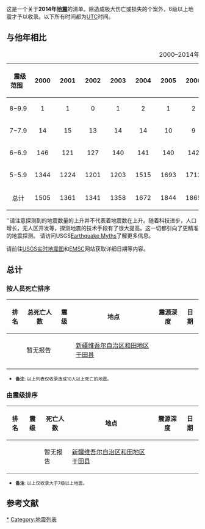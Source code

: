 {{noteTA
|G1=Earthquake
}}
{{Infobox earthquakes in year
| year = 2014
| location_map = Earth
| location_map_places = 
{{Location map~|Earth|mark = Green pog.svg|lat_deg = 27.261|lon_deg = 54.428}}
{{Location map~|Earth|mark = Green pog.svg|lat_deg = 24.926|lon_deg = 97.809}}
{{Location map~|Earth|mark = Green pog.svg|lat_deg = 33.933|lon_deg = -117.917}}
{{Location map~|Earth|mark = Green pog.svg|lat_deg = 36.851|lon_deg = 3.161}}
{{Location map~|Earth|mark = Green pog.svg|lat_deg = -26.986|lon_deg = 26.742}}
{{Location map~|Earth|mark = Green pog.svg|lat_deg = -0.076|lon_deg = -78.381}}
{{Location map~|Earth|mark = Green pog.svg|lat_deg = 32.521|lon_deg = 47.782}}
{{Location map~|Earth|mark = Green pog.svg|lat_deg = 30.343|lon_deg = 101.720}}
{{Location map~|Earth|mark = Yellow pog.svg|lat_deg = -13.873|lon_deg = 167.202}}
{{Location map~|Earth|mark = Yellow pog.svg|lat_deg = 19.001|lon_deg = -66.848}}
{{Location map~|Earth|mark = Yellow pog.svg|lat_deg = -40.634|lon_deg = 175.777}}
{{Location map~|Earth|mark = Yellow pog.svg|lat_deg = -7.977|lon_deg = 109.246}}
{{Location map~|Earth|mark = Yellow pog.svg|lat_deg = 38.169|lon_deg = 20.431}}
{{Location map~|Earth|mark = Yellow pog.svg|lat_deg = -56.810|lon_deg = -27.273}}
{{Location map~|Earth|mark = Yellow pog.svg|lat_deg = -32.908|lon_deg = -177.822}}
{{Location map~|Earth|mark = Yellow pog.svg|lat_deg = 38.292|lon_deg = 20.337}}
{{Location map~|Earth|mark = Yellow pog.svg|lat_deg = -7.164|lon_deg = 128.100}}
{{Location map~|Earth|mark = Yellow pog.svg|lat_deg = -15.060|lon_deg = 167.339}}
{{Location map~|Earth|mark = Yellow pog.svg|lat_deg = -60.435|lon_deg = -45.240}}
{{Location map~|Earth|mark = Yellow pog.svg|lat_deg = 35.922|lon_deg = 82.549}}
{{Location map~|Earth|mark = Yellow pog.svg|lat_deg = 14.651|lon_deg = -58.948}}
{{Location map~|Earth|mark = Yellow pog.svg|lat_deg = -24.204|lon_deg = -175.046}}
{{Location map~|Earth|mark = Yellow pog.svg|lat_deg = 53.679|lon_deg = -171.837}}
{{Location map~|Earth|mark = Yellow pog.svg|lat_deg = 12.629|lon_deg = -87.637}}
{{Location map~|Earth|mark = Yellow pog.svg|lat_deg = 27.405|lon_deg = 127.335}}
{{Location map~|Earth|mark = Yellow pog.svg|lat_deg = -14.735|lon_deg = 169.822}}
{{Location map~|Earth|mark = Yellow pog.svg|lat_deg = 40.829|lon_deg = -125.134}}
{{Location map~|Earth|mark = Yellow pog.svg|lat_deg = -60.839|lon_deg = -19.957}}
{{Location map~|Earth|mark = Yellow pog.svg|lat_deg = -3.113|lon_deg = 148.477}}
{{Location map~|Earth|mark = Yellow pog.svg|lat_deg = 33.683|lon_deg = 131.737}}
{{Location map~|Earth|mark = Yellow pog.svg|lat_deg = -14.107|lon_deg = -76.324}}
{{Location map~|Earth|mark = Yellow pog.svg|lat_deg = -5.566|lon_deg = -80.879}}
{{Location map~|Earth|mark = Yellow pog.svg|lat_deg = -27.642|lon_deg = -170.598}}
{{Location map~|Earth|mark = Yellow pog.svg|lat_deg = -19.925|lon_deg = -70.628}}
{{Location map~|Earth|mark = Yellow pog.svg|lat_deg = -20.003|lon_deg = -70.874}}
{{Location map~|Earth|mark = Yellow pog.svg|lat_deg = 7.769|lon_deg = 94.325}}
{{Location map~|Earth|mark = Yellow pog.svg|lat_deg = -19.770|lon_deg = -70.936}}
{{Location map~|Earth|mark = Yellow pog.svg|lat_deg = -19.771|lon_deg = -70.947}}
{{Location map~|Earth|mark = Yellow pog.svg|lat_deg = -19.744|lon_deg = -70.811}}
{{Location map~|Earth|mark = Yellow pog.svg|lat_deg = -26.092|lon_deg = 179.279}}
{{Location map~|Earth|mark = Yellow pog.svg|lat_deg = -19.426|lon_deg = -70.264}}
{{Location map~|Earth|mark = Yellow pog.svg|lat_deg = 7.904|lon_deg = -82.345}}
{{Location map~|Earth|mark = Yellow pog.svg|lat_deg = -20.288|lon_deg = -70.587}}
{{Location map~|Earth|mark = Yellow pog.svg|lat_deg = -20.807|lon_deg = -70.549}}
{{Location map~|Earth|mark = Yellow pog.svg|lat_deg = -20.621|lon_deg = -70.739}}
{{Location map~|Earth|mark = Yellow pog.svg|lat_deg = -10.530|lon_deg = 161.672}}
{{Location map~|Earth|mark = Yellow pog.svg|lat_deg = 12.514|lon_deg = -86.379}}
{{Location map~|Earth|mark = Yellow pog.svg|lat_deg = -20.748|lon_deg = -70.724}}
{{Location map~|Earth|mark = Yellow pog.svg|lat_deg = -6.855|lon_deg = 155.016}}
{{Location map~|Earth|mark = Yellow pog.svg|lat_deg = 11.710|lon_deg = -85.963}}
{{Location map~|Earth|mark = Yellow pog.svg|lat_deg = -7.108|lon_deg = 155.210}}
{{Location map~|Earth|mark = Yellow pog.svg|lat_deg = -53.527|lon_deg = -8.704}}
{{Location map~|Earth|mark = Yellow pog.svg|lat_deg = -62.857|lon_deg = 155.626}}
{{Location map~|Earth|mark = Yellow pog.svg|lat_deg = -11.155|lon_deg = 164.807}}
{{Location map~|Earth|mark = Yellow pog.svg|lat_deg = 17.584|lon_deg = -100.741}}
{{Location map~|Earth|mark = Yellow pog.svg|lat_deg = -6.679|lon_deg = 155.085}}
{{Location map~|Earth|mark = Yellow pog.svg|lat_deg = -7.167|lon_deg = 155.312}}
{{Location map~|Earth|mark = Yellow pog.svg|lat_deg = 49.846|lon_deg = -127.444}}
{{Location map~|Earth|mark = Yellow pog.svg|lat_deg = -20.714|lon_deg = -174.724}}
{{Location map~|Earth|mark = Yellow pog.svg|lat_deg = -21.502|lon_deg = 170.352}}
{{Location map~|Earth|mark = Yellow pog.svg|lat_deg = -3.801|lon_deg = 127.435}}
{{Location map~|Earth|mark = Yellow pog.svg|lat_deg = -24.642|lon_deg = 179.084}}
{{Location map~|Earth|mark = Yellow pog.svg|lat_deg = -25.798|lon_deg = 178.208}}
{{Location map~|Earth|mark = Yellow pog.svg|lat_deg = 34.862|lon_deg = 139.312}}
{{Location map~|Earth|mark = Yellow pog.svg|lat_deg = 19.703|lon_deg = 99.683}}
{{Location map~|Earth|mark = Yellow pog.svg|lat_deg = -6.950|lon_deg = 154.880}}
{{Location map~|Earth|mark = Yellow pog.svg|lat_deg = 17.385|lon_deg = -100.656}}
{{Location map~|Earth|mark = Yellow pog.svg|lat_deg = 17.230|lon_deg = -100.788}}
{{Location map~|Earth|mark = Yellow pog.svg|lat_deg = -49.942|lon_deg = -114.679}}
{{Location map~|Earth|mark = Yellow pog.svg|lat_deg = 7.216|lon_deg = -82.328}}
{{Location map~|Earth|mark = Yellow pog.svg|lat_deg = 6.459|lon_deg = 144.877}}
{{Location map~|Earth|mark = Yellow pog.svg|lat_deg = 6.509|lon_deg = 144.899}}
{{Location map~|Earth|mark = Yellow pog.svg|lat_deg = 9.376|lon_deg = 122.068}}
{{Location map~|Earth|mark = Yellow pog.svg|lat_deg = 17.087|lon_deg = -60.390}}
{{Location map~|Earth|mark = Yellow pog.svg|lat_deg = 4.259|lon_deg = 92.747}}
{{Location map~|Earth|mark = Yellow pog.svg|lat_deg = 40.305|lon_deg = 25.453}}
{{Location map~|Earth|mark = Yellow pog.svg|lat_deg = 18.852|lon_deg = -107.445}}
{{Location map~|Earth|mark = Yellow pog.svg|lat_deg = -62.301|lon_deg = 155.187}}
{{Location map~|Earth|mark = Yellow pog.svg|lat_deg = -10.057|lon_deg = 91.056}}
{{Location map~|Earth|mark = Yellow pog.svg|lat_deg = -13.577|lon_deg = 166.826}}
{{Location map~|Earth|mark = Yellow pog.svg|lat_deg = -30.118|lon_deg = -177.670}}
{{Location map~|Earth|mark = Yellow pog.svg|lat_deg = -30.025|lon_deg = -177.639}}
{{Location map~|Earth|mark = Yellow pog.svg|lat_deg = -29.962|lon_deg = -177.523}}
{{Location map~|Earth|mark = Yellow pog.svg|lat_deg = 51.965|lon_deg = 178.412}}
{{Location map~|Earth|mark = Yellow pog.svg|lat_deg = 52.307|lon_deg = 176.693}}
{{Location map~|Earth|mark = Yellow pog.svg|lat_deg = 24.401|lon_deg = 142.591}}
{{Location map~|Earth|mark = Yellow pog.svg|lat_deg = -55.506|lon_deg = -28.451}}
{{Location map~|Earth|mark = Yellow pog.svg|lat_deg = -14.909|lon_deg = -175.245}}
{{Location map~|Earth|mark = Yellow pog.svg|lat_deg = 28.354|lon_deg = 138.864}}
{{Location map~|Earth|mark = Yellow pog.svg|lat_deg = -30.533|lon_deg = -176.526}}
{{Location map~|Earth|mark = Yellow pog.svg|lat_deg = -6.205|lon_deg = 152.821}}
{{Location map~|Earth|mark = Yellow pog.svg|lat_deg = 1.995|lon_deg = 97.015}}
{{Location map~|Earth|mark = Yellow pog.svg|lat_deg = 14.742|lon_deg = -92.409}}
{{Location map~|Earth|mark = Yellow pog.svg|lat_deg = -17.617|lon_deg = 168.359}}
{{Location map~|Earth|mark = Yellow pog.svg|lat_deg = 37.064|lon_deg = 142.365}}
{{Location map~|Earth|mark = Yellow pog.svg|lat_deg = -20.245|lon_deg = -70.357}}
{{Location map~|Earth|mark = Yellow pog.svg|lat_deg = 5.681|lon_deg = 126.570}}
{{Location map~|Earth|mark = Yellow pog.svg|lat_deg = 60.399|lon_deg = -140.183}}
{{Location map~|Earth|mark = Yellow pog.svg|lat_deg = -15.799|lon_deg = -174.404}}
{{Location map~|Earth|mark = Yellow pog.svg|lat_deg = 11.712|lon_deg = 57.672}}
{{Location map~|Earth|mark = Yellow pog.svg|lat_deg = 44.626|lon_deg = 148.728}}
{{Location map~|Earth|mark = Yellow pog.svg|lat_deg = -19.780|lon_deg = -178.441}}
{{Location map~|Earth|mark = Yellow pog.svg|lat_deg = 23.761|lon_deg = -45.646}}
{{Location map~|Earth|mark = Yellow pog.svg|lat_deg = 17.842|lon_deg = -95.524}}
{{Location map~|Earth|mark = Yellow pog.svg|lat_deg = 0.844|lon_deg = 146.145}}
{{Location map~|Earth|mark = Yellow pog.svg|lat_deg = 1.033|lon_deg = 146.256}}
{{Location map~|Earth|mark = Yellow pog.svg|lat_deg = 27.245|lon_deg = 103.427}}
{{Location map~|Earth|mark = Yellow pog.svg|lat_deg = -7.273|lon_deg = 128.046}}
{{Location map~|Earth|mark = Yellow pog.svg|lat_deg = 41.163|lon_deg = 142.176}}
{{Location map~|Earth|mark = Yellow pog.svg|lat_deg = 32.739|lon_deg = 47.670}}
{{Location map~|Earth|mark = Yellow pog.svg|lat_deg = -32.705|lon_deg = -71.397}}
{{Location map~|Earth|mark = Yellow pog.svg|lat_deg = 38.215|lon_deg = -122.318}}
{{Location map~|Earth|mark = Yellow pog.svg|lat_deg = -14.586|lon_deg = -73.578}}
{{Location map~|Earth|mark = Yellow pog.svg|lat_deg = -21.397|lon_deg = -173.258}}
{{Location map~|Earth|mark = Yellow pog.svg|lat_deg = -26.626|lon_deg = -114.456}}
{{Location map~|Earth|mark = Yellow pog.svg|lat_deg = -0.186|lon_deg = 125.173}}
{{Location map~|Earth|mark = Yellow pog.svg|lat_deg = 13.756|lon_deg = 144.397}}
{{Location map~|Earth|mark = Yellow pog.svg|lat_deg = -23.854|lon_deg = -66.553}}
{{Location map~|Earth|mark = Yellow pog.svg|lat_deg = -9.480|lon_deg = 156.391}}
{{Location map~|Earth|mark = Yellow pog.svg|lat_deg = 61.953|lon_deg = -151.785}}
{{Location map~|Earth|mark = Yellow pog.svg|lat_deg = 23.386|lon_deg = 100.487}}
{{Location map~|Earth|mark = Yellow pog.svg|lat_deg = 23.817|lon_deg = -108.423}}
{{Location map~|Earth|mark = Yellow pog.svg|lat_deg = -32.195|lon_deg = -110.873}}
{{Location map~|Earth|mark = Yellow pog.svg|lat_deg = 40.987|lon_deg = 143.216}}
{{Location map~|Earth|mark = Yellow pog.svg|lat_deg = -34.917|lon_deg = 179.970}}
{{Location map~|Earth|mark = Yellow pog.svg|lat_deg = -15.193|lon_deg = -174.665}}
{{Location map~|Earth|mark = Yellow pog.svg|lat_deg = -31.823|lon_deg = -111.180}}
{{Location map~|Earth|mark = Yellow pog.svg|lat_deg = -6.056|lon_deg = 148.216}}
{{Location map~|Earth|mark = Yellow pog.svg|lat_deg = -22.775|lon_deg = 171.445}}
{{Location map~|Earth|mark = Yellow pog.svg|lat_deg = -37.682|lon_deg = 179.685}}
{{Location map~|Earth|mark = Yellow pog.svg|lat_deg = -9.553|lon_deg = 155.151}}
{{Location map~|Earth|mark = Yellow pog.svg|lat_deg = -46.356|lon_deg = 33.774}}
{{Location map~|Earth|mark = Yellow pog.svg|lat_deg = 2.277|lon_deg = 127.055}}
{{Location map~|Earth|mark = Yellow pog.svg|lat_deg = 36.640|lon_deg = 137.911}}
{{Location map~|Earth|mark = Yellow pog.svg|lat_deg = 1.975|lon_deg = 126.546}}
{{Location map~|Earth|mark = Yellow pog.svg|lat_deg = -61.220|lon_deg = 154.278}}
{{Location map~|Earth|mark = Yellow pog.svg|lat_deg = 6.094|lon_deg = 123.125}}
{{Location map~|Earth|mark = Yellow pog.svg|lat_deg = 8.013|lon_deg = -82.703}}
{{Location map~|Earth|mark = Yellow pog.svg|lat_deg = -6.120|lon_deg = 130.479}}
{{Location map~|Earth|mark = Yellow pog.svg|lat_deg = -6.537|lon_deg = 154.455}}
{{Location map~|Earth|mark = Yellow pog.svg|lat_deg = 7.969|lon_deg = -82.694}}
{{Location map~|Earth|mark = Yellow pog.svg|lat_deg = 25.568|lon_deg = 122.449}}
{{Location map~|Earth|mark = Yellow pog.svg|lat_deg = 2.126|lon_deg = 126.651}}
{{Location map~|Earth|mark = Yellow pog.svg|lat_deg = 8.602|lon_deg = 121.504}}
{{Location map~|Earth|mark = Yellow pog.svg|lat_deg = -20.341|lon_deg = -178.548}}
{{Location map~|Earth|mark = Orange pog.svg|lat_deg = -20.400|lon_deg = -70.135}}
{{Location map~|Earth|mark = Orange pog.svg|lat_deg = -6.625|lon_deg = 155.064}}
{{Location map~|Earth|mark = Orange pog.svg|lat_deg = -11.315|lon_deg = 162.211}}
{{Location map~|Earth|mark = Orange pog.svg|lat_deg = -11.451|lon_deg = 162.069}}
{{Location map~|Earth|mark = Orange pog.svg|lat_deg = 17.552|lon_deg = -100.816}}
{{Location map~|Earth|mark = Orange pog.svg|lat_deg = -6.720|lon_deg = 154.932}}
{{Location map~|Earth|mark = Orange pog.svg|lat_deg = 51.797|lon_deg = 178.759}}
{{Location map~|Earth|mark = Orange pog.svg|lat_deg = -32.115|lon_deg = -110.779}}
{{Location map~|Earth|mark = Orange pog.svg|lat_deg = 12.576|lon_deg = -88.047}}
{{Location map~|Earth|mark = Orange pog.svg|lat_deg = -19.698|lon_deg = -177.794}}
{{Location map~|Earth|mark = Orange pog.svg|lat_deg = 1.928|lon_deg = 126.547}}
{{Location map~|Earth|mark = Red pog.svg|lat_deg = -19.642|lon_deg = -70.870}}
{{Location map~|Earth|mark = Orange pog.svg|lat_deg = -1.928|lon_deg = 126.547}}
| largest = {{flag|Chile}}[[2014年伊基克地震|伊基克]] <br> 8.2級
| deadliest = {{flag|China}}[[2014年魯甸地震|魯甸縣]] <br> （6.1級）<br>617人死亡
| fatalities = 664
| 9.0+    = 0
| 8.0–8.9 = 1
| 7.0–7.9 = 11
| 6.0–6.9 = 144
| 5.0–5.9 = 1577
| 4.0–4.9 = 14941
}}

这是一个关于'''2014年[[地震|地震]]'''的清单。除造成极大伤亡或损失的个案外，6级以上地震才予以收录。以下所有时间都为[[UTC|UTC]]时间。

==与他年相比==
{| class="wikitable"
|-
|+2000–2014年全球范围内地震统计
!   震级范围  
! 2000 
! 2001 
! 2002 
! 2003 
! 2004 
! 2005 
! 2006 
! 2007 
! 2008 
! 2009 
! 2010 
! 2011 
! 2012 
! 2013 
!style="background:#efefef;"| ''2014'' 
|-
|<center>8−9.9</center>
|<center>1</center>
|<center>1</center>
|<center>0</center>
|<center>1</center>
|<center>2</center>
|<center>1</center>
|<center>2</center>
|<center>4</center>
|<center>0</center>
|<center>1</center>
|<center>1</center>
|<center>1</center>
|<center>2</center>
|<center>2</center>
|style="background:#efefef;"|<center>1</center>
|-
|<center>7−7.9</center>
|<center>14</center>
|<center>15</center>
|<center>13</center>
|<center>14</center>
|<center>14</center>
|<center>10</center>
|<center>9</center>
|<center>14</center>
|<center>12</center>
|<center>16</center>
|<center>21</center>
|<center>19</center>
|<center>15</center>
|<center>17</center>
|style="background:#efefef;"|<center>6</center>
|-
|<center>6−6.9</center>
|<center>146</center>
|<center>121</center>
|<center>127</center>
|<center>140</center>
|<center>141</center>
|<center>140</center>
|<center>142</center>
|<center>178</center>
|<center>168</center>
|<center>144</center>
|<center>151</center>
|<center>204</center>
|<center>129</center>
|<center>125</center>
|style="background:#efefef;"|<center>65</center>
|-
|<center>5−5.9</center>
|<center>1344</center>
|<center>1224</center>
|<center>1201</center>
|<center>1203</center>
|<center>1515</center>
|<center>1693</center>
|<center>1712</center>
|<center>2074</center>
|<center>1768</center>
|<center>1896</center>
|<center>1963</center>
|<center>2271</center>
|<center>1412</center>
|<center>1402</center>
|style="background:#efefef;"|<center>555</center>
|-
|<center>总计</center>
|<center>1505</center>
|<center>1361</center>
|<center>1341</center>
|<center>1358</center>
|<center>1672</center>
|<center>1844</center>
|<center>1865</center>
|<center>2270</center>
|<center>1948</center>
|<center>2057</center>
|<center>2136</center>
|<center>2495</center>
|<center>1558</center>
|<center>1545</center>
|style="background:#efefef;"|<center>617</center>
|}

''请注意探测到的地震数量的上升并不代表着地震数在上升。随着科技进步，人口增长，无人区开发等，探测地震的技术手段有了很大提高。这一切都引向了更精准的地震探测。 请访问USGS[https://web.archive.org/web/20120501175459/http://earthquake.usgs.gov/learn/faq/?categoryID=6&faqID=110 Earthquake Myths]了解更多信息。

请前往[http://earthquake.usgs.gov/earthquakes/map/ USGS实时地震图]{{Wayback|url=http://earthquake.usgs.gov/earthquakes/map/ |date=20160602041254 }}和[http://www.emsc-csem.org/Earthquake/index.php EMSC]{{Wayback|url=http://www.emsc-csem.org/Earthquake/index.php |date=20110926072837 }}网站获取详细日期等内容。

==总计==

===按人员死亡排序===


{| class="sortable wikitable" style="font-size:100%;"
|-
! 排名
! 总死亡人数
! 震级
! 地点
! 震源深度
! 日期
|-
| {{nts|1}}
| 暂无报告
| {{nts|7.3}}
| {{flagicon|China}} [[2014年于田地震|新疆维吾尔自治区和田地区于田县]] 
| {{nts|12}}
| {{dts|2014/2/13}}
|-
|}
* <small>'''备注''': 以上列表仅收录造成10人以上死亡的地震。</small>

===由震级排序===

{| class="sortable wikitable" style="font-size:100%;"
|-
! 排名
! 震级
! 死亡人数
! 地点
! 震源深度
! 日期
|-
| {{nts|1}}
| {{nts|7.3}}
| 暂无报告
| {{flagicon|China}} [[2014年于田地震|新疆维吾尔自治区和田地区于田县]] 
| {{nts|12}}
| {{dts|2014/2/13}}
|}
* <small>'''备注''': 以上仅收录大于7级以上地震。</small>

==参考文献==
{{reflist}}

{{2014年地震}}
{{每年地震}}
[[Category:2014年地震|*]]
[[Category:地震列表|Category:地震列表]]